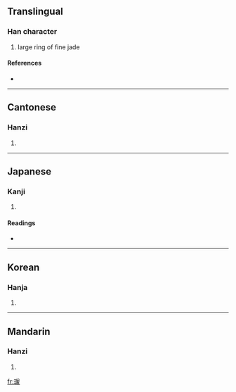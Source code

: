 ==Translingual==

===Han character===
{{Han char|rn=96|rad=玉|as=09|sn=13|four=1214<sub>7</sub>|canj=一土月一水 (MGBME)}}

# large ring of fine jade

====References====
* {{Han ref|kx=0737.200|dkj=21122|dj=1148.200|hdz=21127.100|uh=7457|ud=29783|bh=DEB6|bd=57014}}

----

==Cantonese==

===Hanzi===
{{yue-hanzi|jyut=|y=yun6}}

# {{defn|Cantonese}}

----

==Japanese==

===Kanji===
{{ja-kanji|grade=|rs=玉09}}

# {{defn|Japanese}}

====Readings====
* {{ja-readings|on=[[えん]] (en), [[おん]] (on), [[かん]] (kan), [[げん]] (gen)|kun=|nanori=}}

----

==Korean==

===Hanja===
{{ko-hanja|hangeul=원|eumhun=|rv=won|mr=wŏn|y=wen}}

# {{defn|Korean}}

----

==Mandarin==

===Hanzi===
{{cmn-hanzi|pin=[[yuàn]] ([[yuan4]])|wg=yüan<sup>4</sup>}}

# {{defn|Mandarin}}

[[fr:瑗]]